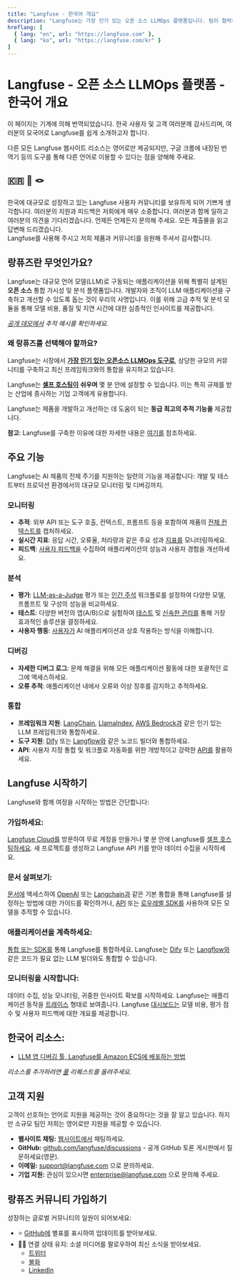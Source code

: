```yaml
---
title: "Langfuse - 한국어 개요"
description: "Langfuse는 가장 인기 있는 오픈 소스 LLMOps 플랫폼입니다. 팀이 협력하여 AI 애플리케이션을 개발, 모니터링, 평가 및 디버깅할 수 있도록 도와줍니다."
hreflang: [
  { lang: "en", url: "https://langfuse.com" },
  { lang: "ko", url: "https://langfuse.com/kr" }
]
---
```


# **Langfuse \- 오픈 소스 LLMOps 플랫폼 \- 한국어 개요**

<Callout type="info" emoji="ℹ️">

이 페이지는 기계에 의해 번역되었습니다. 한국 사용자 및 고객 여러분께 감사드리며, 여러분의 모국어로 Langfuse를 쉽게 소개하고자 합니다. 

 다른 모든 Langfuse 웹사이트 리소스는 영어로만 제공되지만, 구글 크롬에 내장된 번역기 등의 도구를 통해 다른 언어로 이용할 수 있다는 점을 양해해 주세요.

</Callout>

## **🇰🇷 🤝 🪢** 

한국에 대규모로 성장하고 있는 Langfuse 사용자 커뮤니티를 보유하게 되어 기쁘게 생각합니다. 여러분의 지원과 피드백은 저희에게 매우 소중합니다. 여러분과 함께 일하고 여러분의 의견을 기다리겠습니다. 언제든 언제든지 문의해 주세요. 모든 제출물을 읽고 답변해 드리겠습니다.  
Langfuse를 사용해 주시고 저희 제품과 커뮤니티를 응원해 주셔서 감사합니다.

## **랑퓨즈란 무엇인가요?**

Langfuse는 대규모 언어 모델(LLM)로 구동되는 애플리케이션을 위해 특별히 설계된 **오픈 소스** 통합 가시성 및 분석 플랫폼입니다. 개발자와 조직이 LLM 애플리케이션을 구축하고 개선할 수 있도록 돕는 것이 우리의 사명입니다. 이를 위해 고급 추적 및 분석 모듈을 통해 모델 비용, 품질 및 지연 시간에 대한 심층적인 인사이트를 제공합니다.

[*공개 데모에서*](/docs/demo) *추적 예시를 확인하세요.*

### **왜 랑퓨즈를 선택해야 할까요?**

Langfuse는 시장에서 [**가장 인기 있는 오픈소스 LLMOps 도구로**](/blog/2024-11-most-used-oss-llmops), 상당한 규모의 커뮤니티를 구축하고 최신 프레임워크와의 통합을 유지하고 있습니다. 

Langfuse는 [**셀프 호스팅이**](/docs/deployment/feature-overview) **쉬우며** 몇 분 안에 설정할 수 있습니다. 이는 특히 규제를 받는 산업에 종사하는 기업 고객에게 유용합니다.

Langfuse는 제품을 개발하고 개선하는 데 도움이 되는 **동급 최고의 추적 기능을** 제공합니다.

**참고**: Langfuse를 구축한 이유에 대한 자세한 내용은 [여기를](/why) 참조하세요.

## **주요 기능**

Langfuse는 AI 제품의 전체 주기를 지원하는 일련의 기능을 제공합니다: 개발 및 테스트부터 프로덕션 환경에서의 대규모 모니터링 및 디버깅까지.

### **모니터링**

* **추적**: 외부 API 또는 도구 호출, 컨텍스트, 프롬프트 등을 포함하여 제품의 [전체 컨텍스트를](/docs/tracing) 캡처하세요.  
* **실시간 지표**: 응답 시간, 오류율, 처리량과 같은 주요 성과 [지표를](/docs/analytics/overview) 모니터링하세요.  
* **피드백**: [사용자 피드백을](/docs/scores/user-feedback) 수집하여 애플리케이션의 성능과 사용자 경험을 개선하세요.

### **분석**

* **평가**: [LLM-as-a-Judge](/docs/scores/model-based-evals) 평가 또는 [인간 주석](/docs/scores/annotation) 워크플로를 설정하여 다양한 모델, 프롬프트 및 구성의 성능을 비교하세요.  
* **테스트**: 다양한 버전의 앱(A/B)으로 실험하여 [테스트](/docs/datasets/overview) 및 [신속한 관리를](/docs/prompts/get-started) 통해 가장 효과적인 솔루션을 결정하세요.  
* **사용자 행동**: [사용자가](/docs/scores/user-feedback) AI 애플리케이션과 상호 작용하는 방식을 이해합니다.

### **디버깅**

* **자세한 디버그 로그**: 문제 해결을 위해 모든 애플리케이션 활동에 대한 포괄적인 로그에 액세스하세요.  
* **오류 추적**: 애플리케이션 내에서 오류와 이상 징후를 감지하고 추적하세요.

### **통합**

* **프레임워크 지원**: [LangChain](/docs/integrations/langchain/tracing), [LlamaIndex](/docs/integrations/llama-index/get-started), [AWS Bedrock과](/docs/integrations/amazon-bedrock) 같은 인기 있는 LLM 프레임워크와 통합하세요.  
* **도구 지원**: [Dify](/docs/integrations/dify) 또는 [Langflow와](/docs/integrations/langflow) 같은 노코드 빌더와 통합하세요.  
* **API**: 사용자 지정 통합 및 워크플로 자동화를 위한 개방적이고 강력한 [API를](https://api.reference.langfuse.com/#get-/api/public/comments) 활용하세요.

## **Langfuse 시작하기**

Langfuse와 함께 여정을 시작하는 방법은 간단합니다:

<Steps>

### **가입하세요:**

[Langfuse Cloud를](https://cloud.langfuse.com/) 방문하여 무료 계정을 만들거나 몇 분 안에 Langfuse를 [셀프 호스팅하세요](/docs/deployment/feature-overview). 새 프로젝트를 생성하고 Langfuse API 키를 받아 데이터 수집을 시작하세요.

### **문서 살펴보기:**

[문서에](https://docs.langfuse.com/) 액세스하여 [OpenAI](/docs/integrations/openai/python/get-started) 또는 [Langchain과](/docs/integrations/langchain/tracing) 같은 기본 통합을 통해 Langfuse를 설정하는 방법에 대한 가이드를 확인하거나, [API](https://api.reference.langfuse.com/#get-/api/public/comments) 또는 [로우레벨 SDK를](/docs/sdk/python/low-level-sdk) 사용하여 모든 모델을 추적할 수 있습니다.

### **애플리케이션을 계측하세요:**

[통합 또는 SDK를](/docs/integrations/overview) 통해 Langfuse를 통합하세요. Langfuse는 [Dify](/docs/integrations/dify) 또는 [Langflow와](/docs/integrations/langflow) 같은 코드가 필요 없는 LLM 빌더와도 통합할 수 있습니다.

### **모니터링을 시작합니다:**

데이터 수집, 성능 모니터링, 귀중한 인사이트 확보를 시작하세요. Langfuse는 애플리케이션 동작을 [트레이스](/docs/tracing) 형태로 보여줍니다. Langfuse [대시보드는](/docs/analytics/overview) 모델 비용, 평가 점수 및 사용자 피드백에 대한 개요를 제공합니다.

</Steps>

## **한국어 리소스:**

- [LLM 앱 디버깅 툴, Langfuse를 Amazon ECS에 배포하는 방법](https://www.youtube.com/watch?v=rrPQcWq5pe8)

*리소스를 추가하려면 [풀](https://github.com/langfuse/langfuse-docs) 리퀘스트를 올려주세요.* 

## **고객 지원**

고객이 선호하는 언어로 지원을 제공하는 것이 중요하다는 것을 잘 알고 있습니다. 하지만 소규모 팀인 저희는 영어로만 지원을 제공할 수 있습니다. 

* **웹사이트 채팅:** [웹사이트에서](/) 채팅하세요.  
* **GitHub:** [github.com/langfuse/discussions](https://github.com/orgs/langfuse/discussions) \- 공개 GitHub 토론 게시판에서 질문하세요(영문).  
* **이메일:** [support@langfuse.com](mailto:support@langfuse.com) 으로 문의하세요.  
* **기업 지원:** 관심이 있으시면 [enterprise@langfuse.com](mailto:enterprise@langfuse.com) 으로 문의해 주세요.

## **랑퓨즈 커뮤니티 가입하기**

성장하는 글로벌 커뮤니티의 일원이 되어보세요:

* ⭐️ [GitHub에](https://github.com/langfuse/langfuse) 별표를 표시하여 업데이트를 받아보세요.  
* 🤷‍♂️ 연결 상태 유지: 소셜 미디어를 팔로우하여 최신 소식을 받아보세요.  
  * [트위터](https://x.com/langfuse)  
  * [불화](https://discord.langfuse.com/)  
  * [LinkedIn](https://www.linkedin.com/company/langfuse)